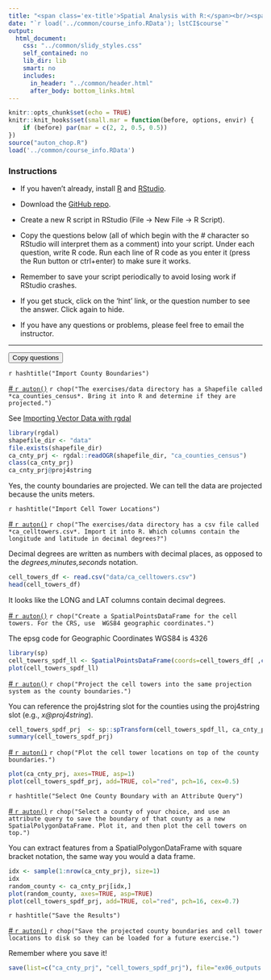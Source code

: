 ```yaml
---
title: "<span class='ex-title'>Spatial Analysis with R:</span><br/><span class='ex-subtitle'>Exercise 6: Spatial Data Operations</span>"
date: "`r load('../common/course_info.RData'); lstCI$course`"
output: 
  html_document: 
    css: "../common/slidy_styles.css"
    self_contained: no
    lib_dir: lib
    smart: no
    includes:
      in_header: "../common/header.html"
      after_body: bottom_links.html
---
```


```r
knitr::opts_chunk$set(echo = TRUE)
knitr::knit_hooks$set(small.mar = function(before, options, envir) {
    if (before) par(mar = c(2, 2, 0.5, 0.5))
})
source("auton_chop.R")
load('../common/course_info.RData')
```

### Instructions

- If you haven't already, install [R](https://cran.r-project.org/) and [RStudio](https://www.rstudio.com/products/rstudio/download/). 

- Download the <a href="`r lstCI$githubrepo`" target="_blank">GitHub repo</a>. 

- Create a new R script in RStudio (File &rarr; New File &rarr; R Script). 

- Copy the questions below (all of which begin with the _#_ character so RStudio will interpret them as a comment) into your script. Under each question, write R code. Run each line of R code as you enter it (press the Run button or ctrl+enter) to make sure it works.

- Remember to save your script periodically to avoid losing work if RStudio crashes.

- If you get stuck, click on the 'hint' link, or the question number to see the answer. Click again to hide.

- If you have any questions or problems, please feel free to email the instructor.

<hr class="hrdivider">
<div class="copy-button"><button onclick="CopyToClipboard('qtn_div');return false;">Copy questions</button></div>
<div id="qtn_div" class="ex-qtn">

`r hashtitle("Import County Boundaries")`  

<a id="qtn_tzzewz" href="#" class="showhidelink" onclick="showHide('tzzewz');return false;">\# `r auton()`</a> `r chop("The exercises/data directory has a Shapefile called *ca_counties_census*. Bring it into R and determine if they are projected.")` <a href="#" class="showhidehint" onclick="showHide('feolbg');return false;"></a>  

<div id="feolbg" class="hint">See [Importing Vector Data with rgdal](../slides/part01d_import_plot.html#importing-vector-data-rgdal){target="_blank"}</div>

<div id="tzzewz" class="answer-code">
```r
library(rgdal)
shapefile_dir <- "data"
file.exists(shapefile_dir)
ca_cnty_prj <- rgdal::readOGR(shapefile_dir, "ca_counties_census")
class(ca_cnty_prj)
ca_cnty_prj@proj4string
```
Yes, the county boundaries are projected. We can tell the data are projected because the units meters. 
</div>

`r hashtitle("Import Cell Tower Locations")`  

<a id="qtn_jofvcg" href="#" class="showhidelink" onclick="showHide('jofvcg');return false;">\# `r auton()`</a> `r chop("The exercises/data directory has a csv file called *ca_celltowers.csv*. Import it into R. Which columns contain the longitude and latitude in decimal degrees?")` <a href="#" class="showhidehint" onclick="showHide('ilgqqh');return false;"></a>  

<div id="ilgqqh" class="hint">Decimal degrees are written as numbers with decimal places, as opposed to the *degrees,minutes,seconds* notation.</div>
  

<div id="jofvcg" class="answer-code">
```r
cell_towers_df <- read.csv("data/ca_celltowers.csv")
head(cell_towers_df)
```
It looks like the LONG and LAT columns contain decimal degrees.
</div>

<a id="qtn_tkwexp" href="#" class="showhidelink" onclick="showHide('tkwexp');return false;">\# `r auton()`</a> `r chop("Create a SpatialPointsDataFrame for the cell towers. For the CRS, use  WGS84 geographic coordinates.")` <a href="#" class="showhidehint" onclick="showHide('vfhcis');return false;"></a>  

<div id="vfhcis" class="hint">The epsg code for Geographic Coordinates WGS84 is 4326</div>

<div id="tkwexp" class="answer-code">
```r
library(sp)
cell_towers_spdf_ll <- SpatialPointsDataFrame(coords=cell_towers_df[ ,c("LONG", "LAT")], data=cell_towers_df, proj4string = CRS("+init=epsg:4326"))
plot(cell_towers_spdf_ll)
```
</div>

<a id="qtn_yoepjg" href="#" class="showhidelink" onclick="showHide('yoepjg');return false;">\# `r auton()`</a> `r chop("Project the cell towers into the same projection system as the county boundaries.")` <a href="#" class="showhidehint" onclick="showHide('duktto');return false;"></a>  

<div id="duktto" class="hint">You can reference the proj4string slot for the counties using the proj4string slot (e.g., *x@proj4string*).</div>

<div id="yoepjg" class="answer-code">
```r
cell_towers_spdf_prj  <- sp::spTransform(cell_towers_spdf_ll, ca_cnty_prj@proj4string)
summary(cell_towers_spdf_prj)
```
</div>


<a id="qtn_cdzvsw" href="#" class="showhidelink" onclick="showHide('cdzvsw');return false;">\# `r auton()`</a> `r chop("Plot the cell tower locations on top of the county boundaries.")`  

<div id="cdzvsw" class="answer-code">
```r
plot(ca_cnty_prj, axes=TRUE, asp=1)
plot(cell_towers_spdf_prj, add=TRUE, col="red", pch=16, cex=0.5)
```
</div>

`r hashtitle("Select One County Boundary with an Attribute Query")`  

<a id="qtn_mzzuax" href="#" class="showhidelink" onclick="showHide('mzzuax');return false;">\# `r auton()`</a> `r chop("Select a county of your choice, and use an attribute query to save the boundary of that county as a new SpatialPolygonDataFrame. Plot it, and then plot the cell towers on top.")` <a href="#" class="showhidehint" onclick="showHide('muorxt');return false;"></a>  

<div id="muorxt" class="hint">You can extract features from a SpatialPolygonDataFrame with square bracket notation, the same way you would a data frame.</div>

<div id="mzzuax" class="answer-code">
```r
idx <- sample(1:nrow(ca_cnty_prj), size=1)
idx
random_county <- ca_cnty_prj[idx,]
plot(random_county, axes=TRUE, asp=TRUE)
plot(cell_towers_spdf_prj, add=TRUE, col="red", pch=16, cex=0.7)
```
</div>

`r hashtitle("Save the Results")`  

<a id="qtn_uphips" href="#" class="showhidelink" onclick="showHide('uphips');return false;">\# `r auton()`</a> `r chop("Save the projected county boundaries and cell tower locations to disk so they can be loaded for a future exercise.")` <a href="#" class="showhidehint" onclick="showHide('bhxspo');return false;"></a>  

<div id="bhxspo" class="hint">Remember where you save it!</div>

<div id="uphips" class="answer-code">
```r
save(list=c("ca_cnty_prj", "cell_towers_spdf_prj"), file="ex06_outputs.RData")
```
</div>

</div><!-- end questions -->
